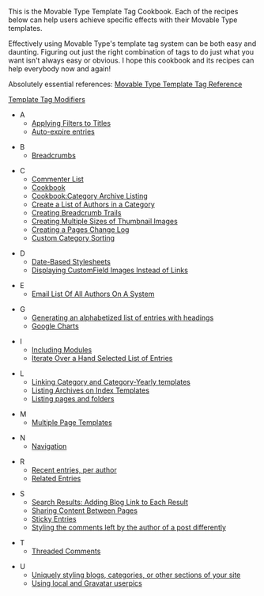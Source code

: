 This is the Movable Type Template Tag Cookbook. Each of the recipes below can help users achieve specific effects with their Movable Type templates.

Effectively using Movable Type's template tag system can be both easy and daunting. Figuring out just the right combination of tags to do just what you want isn't always easy or obvious. I hope this cookbook and its recipes can help everybody now and again!

Absolutely essential references:
[http://movabletype.org/documentation/appendices/tags/ Movable Type Template Tag Reference]

[http://movabletype.org/documentation/appendices/modifiers/ Template Tag Modifiers]


* A
**[[Applying Filters to Titles]]
**[[Auto-expire entries]]

*B
**[[Breadcrumbs]]

*C
**[[Commenter List]]
**[[Cookbook]]
**[[Cookbook:Category Archive Listing]]
**[[Create a List of Authors in a Category]]
**[[Creating Breadcrumb Trails]]
**[[Creating Multiple Sizes of Thumbnail Images]]
**[[Creating a Pages Change Log]]
**[[Custom Category Sorting]]

*D
**[[Date-Based Stylesheets]]
**[[Displaying CustomField Images Instead of Links]]

*E
**[[Email List Of All Authors On A System]]

*G
**[[Generating an alphabetized list of entries with headings]]
**[[Google Charts]]

*I
**[[Including Modules]]
**[[Iterate Over a Hand Selected List of Entries]]

*L
**[[Linking Category and Category-Yearly templates]]
**[[Listing Archives on Index Templates]]
**[[Listing pages and folders]]

*M
**[[Multiple Page Templates]]

*N
**[[Navigation]]

*R
**[[Recent entries, per author]]
**[[Related Entries]]

*S
**[[Search Results: Adding Blog Link to Each Result]]
**[[Sharing Content Between Pages]]
**[[Sticky Entries]]
**[[Styling the comments left by the author of a post differently]]

*T
**[[Threaded Comments]]

*U
**[[Uniquely styling blogs, categories, or other sections of your site]]
**[[Using local and Gravatar userpics]]